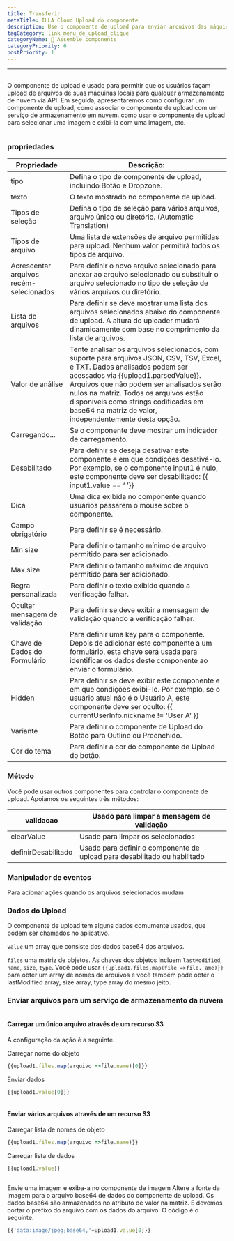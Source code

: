 ```yaml
---
title: Transferir
metaTitle: ILLA Cloud Upload do componente
description: Use o componente de upload para enviar arquivos das máquinas locais para qualquer armazenamento em nuvem
tagCategory: link_menu_de_upload_clique
categoryName: 🧬 Assemble components
categoryPriority: 6
postPriority: 1
---
```


* * *

## <Heading hidden>Carregar</Heading>

O componente de upload é usado para permitir que os usuários façam upload de arquivos de suas máquinas locais para qualquer armazenamento de nuvem via API. Em seguida, apresentaremos como configurar um componente de upload, como associar o componente de upload com um serviço de armazenamento em nuvem. como usar o componente de upload para selecionar uma imagem e exibi-la com uma imagem, etc.

<img src='https://cdn.illacloud.com/official-website/img/docs/upload1.png' alt="" />

### propriedades

| Propriedade                             | Descrição:                                                                                                                                                                                                                                                                                                                                                |
| --------------------------------------- | --------------------------------------------------------------------------------------------------------------------------------------------------------------------------------------------------------------------------------------------------------------------------------------------------------------------------------------------------------- |
| tipo                                    | Defina o tipo de componente de upload, incluindo Botão e Dropzone.                                                                                                                                                                                                                                                                                        |
| texto                                   | O texto mostrado no componente de upload.                                                                                                                                                                                                                                                                                                                 |
| Tipos de seleção                        | Defina o tipo de seleção para vários arquivos, arquivo único ou diretório. (Automatic Translation)                                                                                                                                                                                                                                                        |
| Tipos de arquivo                        | Uma lista de extensões de arquivo permitidas para upload. Nenhum valor permitirá todos os tipos de arquivo.                                                                                                                                                                                                                                               |
| Acrescentar arquivos recém-selecionados | Para definir o novo arquivo selecionado para anexar ao arquivo selecionado ou substituir o arquivo selecionado no tipo de seleção de vários arquivos ou diretório.                                                                                                                                                                                        |
| Lista de arquivos                       | Para definir se deve mostrar uma lista dos arquivos selecionados abaixo do componente de upload. A altura do uploader mudará dinamicamente com base no comprimento da lista de arquivos.                                                                                                                                                                  |
| Valor de análise                        | Tente analisar os arquivos selecionados, com suporte para arquivos JSON, CSV, TSV, Excel, e TXT. Dados analisados podem ser acessados via {{upload1.parsedValue}}. Arquivos que não podem ser analisados serão nulos na matriz. Todos os arquivos estão disponíveis como strings codificadas em base64 na matriz de valor, independentemente desta opção. |
| Carregando...                           | Se o componente deve mostrar um indicador de carregamento.                                                                                                                                                                                                                                                                                                |
| Desabilitado                            | Para definir se deseja desativar este componente e em que condições desativá-lo. Por exemplo, se o componente input1 é nulo, este componente deve ser desabilitado: {{ input1.value == ‘ ’}}                                                                                                                                                              |
| Dica                                    | Uma dica exibida no componente quando usuários passarem o mouse sobre o componente.                                                                                                                                                                                                                                                                       |
| Campo obrigatório                       | Para definir se é necessário.                                                                                                                                                                                                                                                                                                                             |
| Min size                                | Para definir o tamanho mínimo de arquivo permitido para ser adicionado.                                                                                                                                                                                                                                                                                   |
| Max size                                | Para definir o tamanho máximo de arquivo permitido para ser adicionado.                                                                                                                                                                                                                                                                                   |
| Regra personalizada                     | Para definir o texto exibido quando a verificação falhar.                                                                                                                                                                                                                                                                                                 |
| Ocultar mensagem de validação           | Para definir se deve exibir a mensagem de validação quando a verificação falhar.                                                                                                                                                                                                                                                                          |
| Chave de Dados do Formulário            | Para definir uma key para o componente. Depois de adicionar este componente a um formulário, esta chave será usada para identificar os dados deste componente ao enviar o formulário.                                                                                                                                                                     |
| Hidden                                  | Para definir se deve exibir este componente e em que condições exibi-lo. Por exemplo, se o usuário atual não é o Usuário A, este componente deve ser oculto: {{ currentUserInfo.nickname != 'User A' }}                                                                                                                                                   |
| Variante                                | Para definir o componente de Upload do Botão para Outline ou Preenchido.                                                                                                                                                                                                                                                                                  |
| Cor do tema                             | Para definir a cor do componente de Upload do botão.                                                                                                                                                                                                                                                                                                      |

### Método

Você pode usar outros componentes para controlar o componente de upload. Apoiamos os seguintes três métodos:

| validacao           | Usado para limpar a mensagem de validação                                 |
| ------------------- | ------------------------------------------------------------------------- |
| clearValue          | Usado para limpar os selecionados                                         |
| definirDesabilitado | Usado para definir o componente de upload para desabilitado ou habilitado |

### Manipulador de eventos

Para acionar ações quando os arquivos selecionados mudam

### Dados do Upload

O componente de upload tem alguns dados comumente usados, que podem ser chamados no aplicativo.

`value` um array que consiste dos dados base64 dos arquivos. 

`files` uma matriz de objetos. As chaves dos objetos incluem `lastModified`, `name`, `size`, `type`. Você pode usar `{{upload1.files.map(file =>file. ame)}}` para obter um array de nomes de arquivos e você também pode obter o lastModified array, size array, type array do mesmo jeito. 

### Enviar arquivos para um serviço de armazenamento da nuvem

<img src='https://cdn.illacloud.com/official-website/img/docs/upload2.gif' alt="" />

#### Carregar um único arquivo através de um recurso S3

A configuração da ação é a seguinte. 

Carregar nome do objeto

```jsx
{{upload1.files.map(arquivo =>file.name)[0]}}
```

Enviar dados

```jsx
{{upload1.value[0]}}
```

<img src='https://cdn.illacloud.com/official-website/img/docs/upload3.png' alt="" />

#### Enviar vários arquivos através de um recurso S3

Carregar lista de nomes de objeto

```jsx
{{upload1.files.map(arquivo =>file.name)}}
```

Carregar lista de dados

```jsx
{{upload1.value}}
```

<img src='https://cdn.illacloud.com/official-website/img/docs/upload4.png' alt="" />

Envie uma imagem e exiba-a no componente de imagem
Altere a fonte da imagem para o arquivo base64 de dados do componente de upload. Os dados base64 são armazenados no atributo de valor na matriz. E devemos cortar o prefixo do arquivo com os dados do arquivo. O código é o seguinte. 

```jsx
{{'data:image/jpeg;base64,'+upload1.value[0]}}
```

<img src='https://cdn.illacloud.com/official-website/img/docs/upload5.gif' alt="" />
